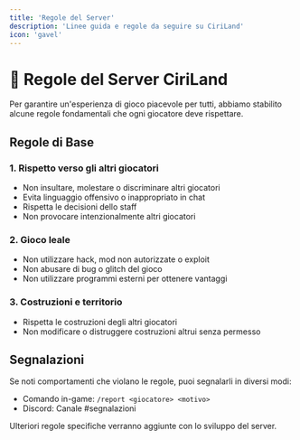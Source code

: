 ```yaml
---
title: 'Regole del Server'
description: 'Linee guida e regole da seguire su CiriLand'
icon: 'gavel'
---
```


# 📜 Regole del Server CiriLand

Per garantire un'esperienza di gioco piacevole per tutti, abbiamo stabilito alcune regole fondamentali che ogni giocatore deve rispettare.

## Regole di Base

### 1. Rispetto verso gli altri giocatori

- Non insultare, molestare o discriminare altri giocatori
- Evita linguaggio offensivo o inappropriato in chat
- Rispetta le decisioni dello staff
- Non provocare intenzionalmente altri giocatori

### 2. Gioco leale

- Non utilizzare hack, mod non autorizzate o exploit
- Non abusare di bug o glitch del gioco
- Non utilizzare programmi esterni per ottenere vantaggi

### 3. Costruzioni e territorio

- Rispetta le costruzioni degli altri giocatori
- Non modificare o distruggere costruzioni altrui senza permesso

## Segnalazioni

Se noti comportamenti che violano le regole, puoi segnalarli in diversi modi:

- Comando in-game: `/report <giocatore> <motivo>`
- Discord: Canale #segnalazioni

<Note>
Ulteriori regole specifiche verranno aggiunte con lo sviluppo del server.
</Note>

